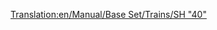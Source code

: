 [[Translation:en/Manual/Base Set/Trains/SH "40"]]
{{es/Trenes|Imagen=[[File:en/Sh40.png]]
|Nombre=SH "40"
|Precio=70.312 € (35.156 £)
|Velocidad=177 km/h (110 mph)
|Peso=82 t
|Potencia=5.000 CV (6.704 kW)
|Coste-anual=5.764 € (2.882 £)
|Diseño=1973
|Duración=23
|Capacidad=--
|Descripción=Todavía no hay una descripción disponible sobre esta máquina de tren. Si usted sabe algo acerca de este tren, no dude en editar esta página y añadirla.
|Vida-real=[https://www.wikipedia.org/wiki/British Rail Class 87 British Rail Class 87]
}}